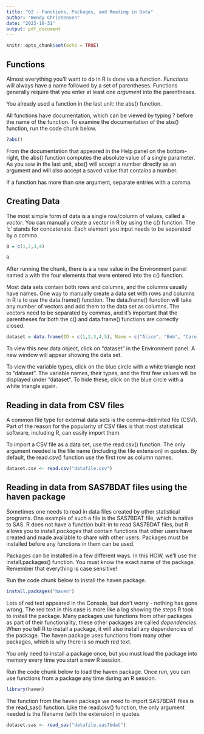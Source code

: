 ---
title: "02 - Functions, Packages, and Reading in Data"
author: "Wendy Christensen"
date: "2023-10-31"
output: pdf_document
---

```{r setup, include=FALSE}
knitr::opts_chunk$set(echo = TRUE)
```

## Functions

Almost everything you'll want to do in R is done via a function. *Functions*
will always have a name followed by a set of parentheses. Functions generally
require that you enter at least one *argument* into the parentheses. 

You already used a function in the last unit: the abs() function.

All functions have documentation, which can be viewed by typing ? before the
name of the function. To examine the documentation of the abs() function, run
the code chunk below. 

```{r}

?abs()

```

From the documentation that appeared in the Help panel on the bottom-right,
the abs() function computes the absolute value of a single parameter. As you saw
in the last unit, abs() will accept a number directly as an argument and will
also accept a saved value that contains a number. 

If a function has more than one argument, separate entries with a comma.

## Creating Data

The most simple form of data is a single row/column of values, called a 
*vector*. You can manually create a vector in R by using the c() function. 
The 'c' stands for concatenate. Each element you input needs to be separated
by a comma. 

```{r}

B = c(1,2,3,4)

B

```

After running the chunk, there is a a new value in the Environment panel named 
a with the four elements that were entered into the c() function.

Most data sets contain both rows and columns, and the columns usually have 
names. One way to manually create a data set with rows and columns in R is to 
use the data.frame() function. The data.frame() function will take any number 
of vectors and add them to the data set as columns. The vectors need to be 
separated by commas, and it's important that the parentheses for both the c() 
and data.frame() functions are correctly closed. 

```{r}

dataset = data.frame(ID = c(1,2,3,4,5), Name = c("Alice", "Bob", "Carol", "David", "Eve"), Age = c(34, 48, 59, 50, 43), Distance = c(50, 30, 50, 50, 50))

```

To view this new data object, click on "dataset" in the Environment panel. A
new window will appear showing the data set.

To view the variable types, click on the blue circle with a white triangle 
next to "dataset". The variable names, their types, and the first few values
will be displayed under "dataset". To hide these, click on the blue circle
with a white triangle again. 

## Reading in data from CSV files

A common file type for external data sets is the comma-delimited file (CSV). 
Part of the reason for the popularity of CSV files is that most statistical 
software, including R, can easily import them. 

To import a CSV file as a data set, use the read.csv() function. The only
argument needed is the file name (including the file extension) in quotes. By
default, the read.csv() function use the first row as column names. 

```{r}

dataset.csv <- read.csv("datafile.csv")

```

## Reading in data from SAS7BDAT files using the haven package

Sometimes one needs to read in data files created by other statistical 
programs. One example of such a file is the SAS7BDAT file, which is native to 
SAS. R does not have a function built-in to read SAS7BDAT files, but R allows 
you to install *packages* that contain functions that other users have created 
and made available to share with other users. Packages must be installed before
any functions in them can be used. 

Packages can be installed in a few different ways. In this HOW, we'll use
the install.packages() function. You must know the exact name of the package. 
Remember that everything is case sensitive!

Run the code chunk below to install the haven package. 

```{r}

install.packages("haven")

```

Lots of red text appeared in the Console, but don't worry - nothing has gone 
wrong. The red text in this case is more like a log showing the steps R took to 
install the package. Many packages use functions from other packages as part of
their functionality; these other packages are called *dependencies*. When you 
tell R to install a package, it will also install any dependencies of the 
package. The haven package uses functions from many other packages, which is 
why there is so much red text. 

You only need to install a package once, but you must load the package into 
memory every time you start a new R session. 

Run the code chunk below to load the haven package. Once run, you can use
functions from a package any time during an R session. 

```{r}

library(haven)

```

The function from the haven package we need to import SAS7BDAT files is the 
read_sas() function. Like the read.csv() function, the only argument needed
is the filename (with the extension) in quotes.

```{r}

dataset.sas <- read_sas("datafile.sas7bdat")

```


